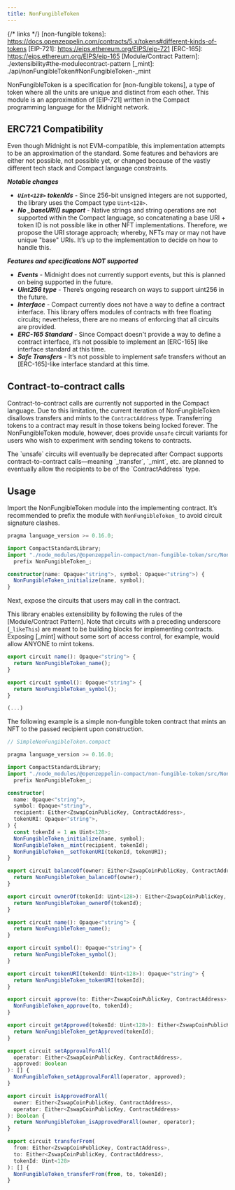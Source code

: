 ```yaml
---
title: NonFungibleToken
---
```


{/* links */}
[non-fungible tokens]: https://docs.openzeppelin.com/contracts/5.x/tokens#different-kinds-of-tokens
[EIP-721]: https://eips.ethereum.org/EIPS/eip-721
[ERC-165]: https://eips.ethereum.org/EIPS/eip-165
[Module/Contract Pattern]: ./extensibility#the-modulecontract-pattern
[_mint]: ./api/nonFungibleToken#NonFungibleToken-_mint

NonFungibleToken is a specification for [non-fungible tokens],
a type of token where all the units are unique and distinct from each other.
This module is an approximation of [EIP-721] written in the Compact programming language for the Midnight network.

## ERC721 Compatibility

Even though Midnight is not EVM-compatible, this implementation attempts to be an approximation of the standard.
Some features and behaviors are either not possible, not possible yet,
or changed because of the vastly different tech stack and Compact language constraints.

***Notable changes***

* ***`Uint<128>` tokenIds*** - Since 256-bit unsigned integers are not supported,
the library uses the Compact type `Uint<128>`.
* ***No _baseURI() support*** - Native strings and string operations are not supported within the Compact language,
so concatenating a base URI + token ID is not possible like in other NFT implementations.
Therefore, we propose the URI storage approach; whereby, NFTs may or may not have unique "base" URIs.
It’s up to the implementation to decide on how to handle this.

***Features and specifications NOT supported***

* ***Events*** - Midnight does not currently support events, but this is planned on being supported in the future.
* ***Uint256 type*** - There’s ongoing research on ways to support uint256 in the future.
* ***Interface*** - Compact currently does not have a way to define a contract interface.
This library offers modules of contracts with free floating circuits;
nevertheless, there are no means of enforcing that all circuits are provided.
* ***ERC-165 Standard*** - Since Compact doesn't provide a way to define a contract interface,
it’s not possible to implement an [ERC-165] like interface standard at this time.
* ***Safe Transfers*** - It’s not possible to implement safe transfers without an [ERC-165]-like
interface standard at this time.

## Contract-to-contract calls

Contract-to-contract calls are currently not supported in the Compact language.
Due to this limitation, the current iteration of NonFungibleToken disallows transfers and mints to the `ContractAddress` type.
Transferring tokens to a contract may result in those tokens being locked forever.
The NonFungibleToken module, however, does provide `unsafe` circuit variants for users who wish to experiment with sending tokens to contracts.

<Callout type='warn'>
The `unsafe` circuits will eventually be deprecated after Compact supports contract-to-contract calls—meaning
`_transfer`, `_mint`, etc. are planned to eventually allow the recipients to be of the `ContractAddress` type.
</Callout>

## Usage

Import the NonFungibleToken module into the implementing contract.
It’s recommended to prefix the module with `NonFungibleToken_` to avoid circuit signature clashes.

```typescript
pragma language_version >= 0.16.0;

import CompactStandardLibrary;
import "./node_modules/@openzeppelin-compact/non-fungible-token/src/NonFungibleToken"
  prefix NonFungibleToken_;

constructor(name: Opaque<"string">, symbol: Opaque<"string">) {
  NonFungibleToken_initialize(name, symbol);
}

```

Next, expose the circuits that users may call in the contract.

This library enables extensibility by following the rules of the [Module/Contract Pattern].
Note that circuits with a preceding underscore (`_likeThis`) are meant to be building blocks for implementing contracts.
Exposing [_mint] without some sort of access control, for example, would allow ANYONE to mint tokens.

```typescript
export circuit name(): Opaque<"string"> {
  return NonFungibleToken_name();
}

export circuit symbol(): Opaque<"string"> {
  return NonFungibleToken_symbol();
}

(...)
```

The following example is a simple non-fungible token contract that mints an NFT to the passed recipient upon construction.

```typescript
// SimpleNonFungibleToken.compact

pragma language_version >= 0.16.0;

import CompactStandardLibrary;
import "./node_modules/@openzeppelin-compact/non-fungible-token/src/NonFungibleToken"
  prefix NonFungibleToken_;

constructor(
  name: Opaque<"string">,
  symbol: Opaque<"string">,
  recipient: Either<ZswapCoinPublicKey, ContractAddress>,
  tokenURI: Opaque<"string">,
) {
  const tokenId = 1 as Uint<128>;
  NonFungibleToken_initialize(name, symbol);
  NonFungibleToken__mint(recipient, tokenId);
  NonFungibleToken__setTokenURI(tokenId, tokenURI);
}

export circuit balanceOf(owner: Either<ZswapCoinPublicKey, ContractAddress>): Uint<128> {
  return NonFungibleToken_balanceOf(owner);
}

export circuit ownerOf(tokenId: Uint<128>): Either<ZswapCoinPublicKey, ContractAddress> {
  return NonFungibleToken_ownerOf(tokenId);
}

export circuit name(): Opaque<"string"> {
  return NonFungibleToken_name();
}

export circuit symbol(): Opaque<"string"> {
  return NonFungibleToken_symbol();
}

export circuit tokenURI(tokenId: Uint<128>): Opaque<"string"> {
  return NonFungibleToken_tokenURI(tokenId);
}

export circuit approve(to: Either<ZswapCoinPublicKey, ContractAddress>, tokenId: Uint<128>): [] {
  NonFungibleToken_approve(to, tokenId);
}

export circuit getApproved(tokenId: Uint<128>): Either<ZswapCoinPublicKey, ContractAddress> {
  return NonFungibleToken_getApproved(tokenId);
}

export circuit setApprovalForAll(
  operator: Either<ZswapCoinPublicKey, ContractAddress>,
  approved: Boolean
): [] {
  NonFungibleToken_setApprovalForAll(operator, approved);
}

export circuit isApprovedForAll(
  owner: Either<ZswapCoinPublicKey, ContractAddress>,
  operator: Either<ZswapCoinPublicKey, ContractAddress>
): Boolean {
  return NonFungibleToken_isApprovedForAll(owner, operator);
}

export circuit transferFrom(
  from: Either<ZswapCoinPublicKey, ContractAddress>,
  to: Either<ZswapCoinPublicKey, ContractAddress>,
  tokenId: Uint<128>
): [] {
  NonFungibleToken_transferFrom(from, to, tokenId);
}

```
